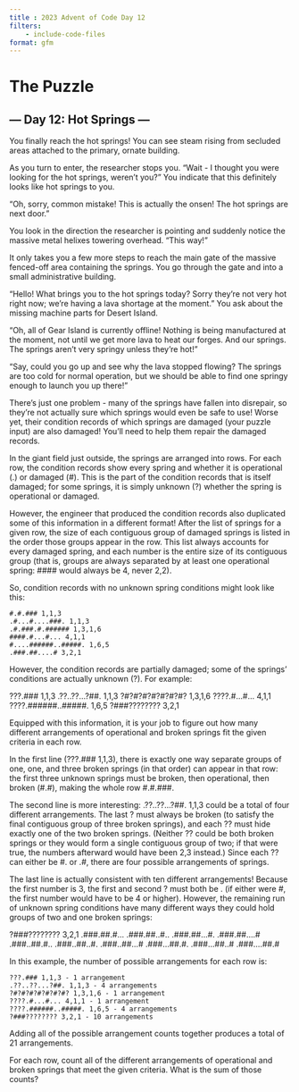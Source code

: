 ```yaml
---
title : 2023 Advent of Code Day 12
filters:
    - include-code-files
format: gfm
---
```


# The Puzzle
## --- Day 12: Hot Springs ---

You finally reach the hot springs! You can see steam rising from secluded areas attached to the primary, ornate building.

As you turn to enter, the researcher stops you. "Wait - I thought you were looking for the hot springs, weren't you?" You indicate that this definitely looks like hot springs to you.

"Oh, sorry, common mistake! This is actually the onsen! The hot springs are next door."

You look in the direction the researcher is pointing and suddenly notice the massive metal helixes towering overhead. "This way!"

It only takes you a few more steps to reach the main gate of the massive fenced-off area containing the springs. You go through the gate and into a small administrative building.

"Hello! What brings you to the hot springs today? Sorry they're not very hot right now; we're having a lava shortage at the moment." You ask about the missing machine parts for Desert Island.

"Oh, all of Gear Island is currently offline! Nothing is being manufactured at the moment, not until we get more lava to heat our forges. And our springs. The springs aren't very springy unless they're hot!"

"Say, could you go up and see why the lava stopped flowing? The springs are too cold for normal operation, but we should be able to find one springy enough to launch you up there!"

There's just one problem - many of the springs have fallen into disrepair, so they're not actually sure which springs would even be safe to use! Worse yet, their condition records of which springs are damaged (your puzzle input) are also damaged! You'll need to help them repair the damaged records.

In the giant field just outside, the springs are arranged into rows. For each row, the condition records show every spring and whether it is operational (.) or damaged (#). This is the part of the condition records that is itself damaged; for some springs, it is simply unknown (?) whether the spring is operational or damaged.

However, the engineer that produced the condition records also duplicated some of this information in a different format! After the list of springs for a given row, the size of each contiguous group of damaged springs is listed in the order those groups appear in the row. This list always accounts for every damaged spring, and each number is the entire size of its contiguous group (that is, groups are always separated by at least one operational spring: #### would always be 4, never 2,2).

So, condition records with no unknown spring conditions might look like this:

    #.#.### 1,1,3
    .#...#....###. 1,1,3
    .#.###.#.###### 1,3,1,6
    ####.#...#... 4,1,1
    #....######..#####. 1,6,5
    .###.##....# 3,2,1

However, the condition records are partially damaged; some of the springs' conditions are actually unknown (?). For example:

???.### 1,1,3
.??..??...?##. 1,1,3
?#?#?#?#?#?#?#? 1,3,1,6
????.#...#... 4,1,1
????.######..#####. 1,6,5
?###???????? 3,2,1

Equipped with this information, it is your job to figure out how many different arrangements of operational and broken springs fit the given criteria in each row.

In the first line (???.### 1,1,3), there is exactly one way separate groups of one, one, and three broken springs (in that order) can appear in that row: the first three unknown springs must be broken, then operational, then broken (#.#), making the whole row #.#.###.

The second line is more interesting: .??..??...?##. 1,1,3 could be a total of four different arrangements. The last ? must always be broken (to satisfy the final contiguous group of three broken springs), and each ?? must hide exactly one of the two broken springs. (Neither ?? could be both broken springs or they would form a single contiguous group of two; if that were true, the numbers afterward would have been 2,3 instead.) Since each ?? can either be #. or .#, there are four possible arrangements of springs.

The last line is actually consistent with ten different arrangements! Because the first number is 3, the first and second ? must both be . (if either were #, the first number would have to be 4 or higher). However, the remaining run of unknown spring conditions have many different ways they could hold groups of two and one broken springs:

?###???????? 3,2,1
.###.##.#...
.###.##..#..
.###.##...#.
.###.##....#
.###..##.#..
.###..##..#.
.###..##...#
.###...##.#.
.###...##..#
.###....##.#

In this example, the number of possible arrangements for each row is:

    ???.### 1,1,3 - 1 arrangement
    .??..??...?##. 1,1,3 - 4 arrangements
    ?#?#?#?#?#?#?#? 1,3,1,6 - 1 arrangement
    ????.#...#... 4,1,1 - 1 arrangement
    ????.######..#####. 1,6,5 - 4 arrangements
    ?###???????? 3,2,1 - 10 arrangements

Adding all of the possible arrangement counts together produces a total of 21 arrangements.

For each row, count all of the different arrangements of operational and broken springs that meet the given criteria. What is the sum of those counts?


